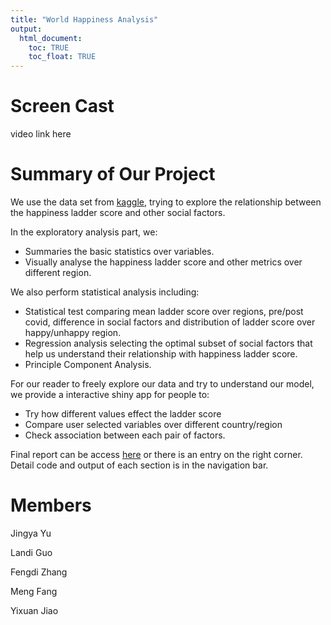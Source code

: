 ```yaml
---
title: "World Happiness Analysis"
output: 
  html_document:
    toc: TRUE
    toc_float: TRUE
---
```


# Screen Cast
video link here


# Summary of Our Project
We use the data set from [kaggle](https://www.kaggle.com/datasets/ajaypalsinghlo/world-happiness-report-2021?resource=download&select=world-happiness-report.csv), trying to explore the relationship between the happiness ladder score and other social factors.

In the exploratory analysis part, we:

- Summaries the basic statistics over variables.
- Visually analyse the happiness ladder score and other metrics over different region.

We also perform statistical analysis including:

- Statistical test comparing mean ladder score over regions, pre/post covid, difference in social factors and distribution of ladder score over happy/unhappy region.
- Regression analysis selecting the optimal subset of social factors that help us understand their relationship with happiness ladder score.
- Principle Component Analysis.

For our reader to freely explore our data and try to understand our model, we provide a interactive shiny app for people to:

- Try how different values effect the ladder score
- Compare user selected variables over different country/region
- Check association between each pair of factors.

Final report can be access [here](Report.html) or there is an entry on the right corner.
Detail code and output of each section is in the navigation bar.

# Members
Jingya Yu

Landi Guo

Fengdi Zhang

Meng Fang

Yixuan Jiao
